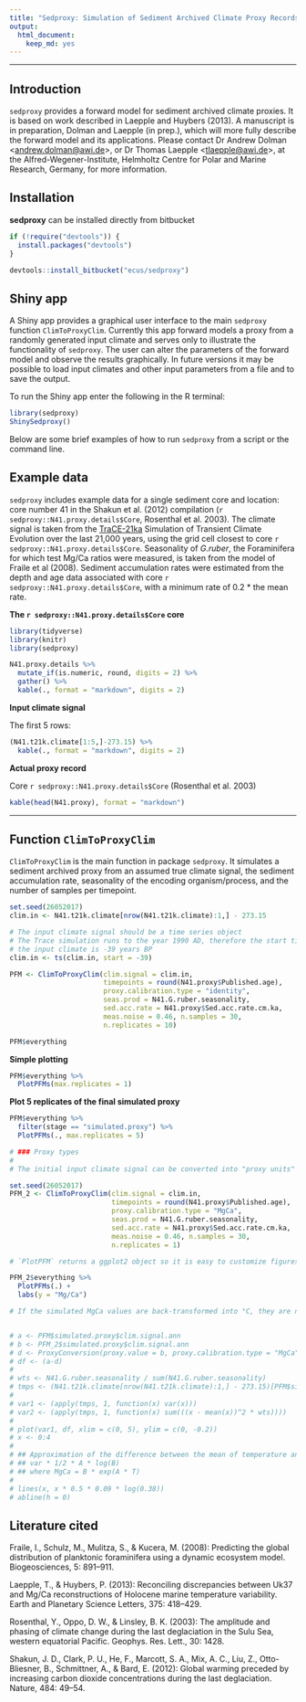 ```yaml
---
title: "Sedproxy: Simulation of Sediment Archived Climate Proxy Records."
output: 
  html_document: 
    keep_md: yes
---
```


------------------------------

## Introduction

`sedproxy` provides a forward model for sediment archived climate proxies. It is based on work described in Laepple and Huybers (2013). A manuscript is in preparation, Dolman and Laepple (in prep.), which will more fully describe the forward model and its applications. Please contact Dr Andrew Dolman <<andrew.dolman@awi.de>>, or Dr Thomas Laepple <<tlaepple@awi.de>>, at the Alfred-Wegener-Institute, Helmholtz Centre for Polar and Marine Research, Germany, for more information.

 
## Installation

**sedproxy** can be installed directly from bitbucket

```r
if (!require("devtools")) {
  install.packages("devtools")
}

devtools::install_bitbucket("ecus/sedproxy")
```

## Shiny app

A Shiny app provides a graphical user interface to the main `sedproxy` function `ClimToProxyClim`. Currently this app forward models a proxy from a randomly generated input climate and serves only to illustrate the functionality of `sedproxy`. The user can alter the parameters of the forward model and observe the results graphically. In future versions it may be possible to load input climates and other input parameters from a file and to save the output.

To run the Shiny app enter the following in the R terminal:

```r
library(sedproxy)
ShinySedproxy()
```

Below are some brief examples of how to run `sedproxy` from a script or the command line.

## Example data

`sedproxy` includes example data for a single sediment core and location: core number 41 in the Shakun et al. (2012) compilation (`r sedproxy::N41.proxy.details$Core`, Rosenthal et al. 2003). The climate signal is taken from the [TraCE-21ka](http://www.cgd.ucar.edu/ccr/TraCE/) Simulation of Transient Climate Evolution over the last 21,000 years, using the grid cell closest to core `r sedproxy::N41.proxy.details$Core`. Seasonality of *G.ruber*, the Foraminifera for which test Mg/Ca ratios were measured, is taken from the model of Fraile et al (2008). Sediment accumulation rates were estimated from the depth and age data associated with core `r sedproxy::N41.proxy.details$Core`, with a minimum rate of 0.2 * the mean rate.


**The `r sedproxy::N41.proxy.details$Core` core**

```r
library(tidyverse)
library(knitr)
library(sedproxy)
```


```r
N41.proxy.details %>% 
  mutate_if(is.numeric, round, digits = 2) %>% 
  gather() %>% 
  kable(., format = "markdown", digits = 2)
```


**Input climate signal**

The first 5 rows:

```r
(N41.t21k.climate[1:5,]-273.15) %>% 
  kable(., format = "markdown", digits = 2)
```

**Actual proxy record**

Core `r sedproxy::N41.proxy.details$Core` (Rosenthal et al. 2003)

```r
kable(head(N41.proxy), format = "markdown")
```

*******

## Function `ClimToProxyClim`

`ClimToProxyClim` is the main function in package `sedproxy`. It simulates a sediment archived proxy from an assumed true climate signal, the sediment accumulation rate, seasonality of the encoding organism/process, and the number of samples per timepoint.


```r
set.seed(26052017)
clim.in <- N41.t21k.climate[nrow(N41.t21k.climate):1,] - 273.15

# The input climate signal should be a time series object
# The Trace simulation runs to the year 1990 AD, therefore the start time for 
# the input climate is -39 years BP
clim.in <- ts(clim.in, start = -39)

PFM <- ClimToProxyClim(clim.signal = clim.in,
                       timepoints = round(N41.proxy$Published.age),
                       proxy.calibration.type = "identity",
                       seas.prod = N41.G.ruber.seasonality,
                       sed.acc.rate = N41.proxy$Sed.acc.rate.cm.ka,
                       meas.noise = 0.46, n.samples = 30,
                       n.replicates = 10)
```


```r
PFM$everything
```

**Simple plotting**

```r
PFM$everything %>% 
  PlotPFMs(max.replicates = 1)
```


**Plot 5 replicates of the final simulated proxy**

```r
PFM$everything %>% 
  filter(stage == "simulated.proxy") %>% 
  PlotPFMs(., max.replicates = 5)
```


```r
# ### Proxy types
# 
# The initial input climate signal can be converted into "proxy units" if a `proxy.calibration.type` is specified. This simulates the Environment -> Sensor stage of the proxy system.

set.seed(26052017)
PFM_2 <- ClimToProxyClim(clim.signal = clim.in, 
                         timepoints = round(N41.proxy$Published.age),
                         proxy.calibration.type = "MgCa",
                         seas.prod = N41.G.ruber.seasonality,
                         sed.acc.rate = N41.proxy$Sed.acc.rate.cm.ka,
                         meas.noise = 0.46, n.samples = 30,
                         n.replicates = 1)
```


```r
# `PlotPFM` returns a ggplot2 object so it is easy to customize figures with new axes labels an such

PFM_2$everything %>% 
  PlotPFMs(.) +
  labs(y = "Mg/Ca")
```

```r
# If the simulated MgCa values are back-transformed into °C, they are not identical to the values obtained without initial transformation to MgCa ratios. This is because the relationship between MgCa and temperature is non-linear, so that the back-transformed mean of multiple MgCa ratios is not the same as the mean of the original temperatures that were encoded as MgCa. 


# a <- PFM$simulated.proxy$clim.signal.ann
# b <- PFM_2$simulated.proxy$clim.signal.ann
# d <- ProxyConversion(proxy.value = b, proxy.calibration.type = "MgCa")
# df <- (a-d)
# 
# wts <- N41.G.ruber.seasonality / sum(N41.G.ruber.seasonality)
# tmps <- (N41.t21k.climate[nrow(N41.t21k.climate):1,] - 273.15)[PFM$simulated.proxy$timepoints,]
# 
# var1 <- (apply(tmps, 1, function(x) var(x)))
# var2 <- (apply(tmps, 1, function(x) sum(((x - mean(x))^2 * wts))))
# 
# plot(var1, df, xlim = c(0, 5), ylim = c(0, -0.2))
# x <- 0:4
# 
# ## Approximation of the difference between the mean of temperature and the back-transformed mean of MgCa
# ## var * 1/2 * A * log(B)
# ## where MgCa = B * exp(A * T)
# 
# lines(x, x * 0.5 * 0.09 * log(0.38))
# abline(h = 0)
```







## Literature cited

Fraile, I., Schulz, M., Mulitza, S., & Kucera, M. (2008): Predicting the global distribution of planktonic foraminifera using a dynamic ecosystem model. Biogeosciences, 5: 891–911.

Laepple, T., & Huybers, P. (2013): Reconciling discrepancies between Uk37 and Mg/Ca reconstructions of Holocene marine temperature variability. Earth and Planetary Science Letters, 375: 418–429.

Rosenthal, Y., Oppo, D. W., & Linsley, B. K. (2003): The amplitude and phasing of climate change during the last deglaciation in the Sulu Sea, western equatorial Pacific. Geophys. Res. Lett., 30: 1428.

Shakun, J. D., Clark, P. U., He, F., Marcott, S. A., Mix, A. C., Liu, Z., Otto-Bliesner, B., Schmittner, A., & Bard, E. (2012): Global warming preceded by increasing carbon dioxide concentrations during the last deglaciation. Nature, 484: 49–54.


